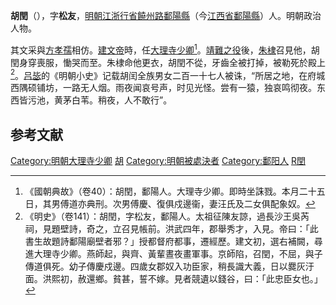 '''胡閏'''（{{bd|?||?||}}），字'''松友'''，[[明朝|明朝]][[江浙行省|江浙行省]][[饒州路|饒州路]][[鄱陽縣|鄱陽縣]]（今[[江西省|江西省]][[鄱陽縣|鄱陽縣]]）人。明朝政治人物。

其文采與[[方孝孺|方孝孺]]相仿。[[建文帝|建文帝]]時，任[[大理寺|大理寺]][[少卿|少卿]]<ref>《國朝典故》（卷40）：胡閏，鄱陽人。大理寺少卿。即時坐誅戮。本月二十五日，其男傅道亦典刑。次男傅慶、復俱戍邊衞，妻汪氏及二女俱配象奴。</ref>。[[靖難之役|靖難之役]]後，[[朱棣|朱棣]]召見他，胡閏身穿喪服，慟哭而至。朱棣命他更衣，胡閏不從，牙齒全被打掉，被勒死於殿上<ref>《明史》（卷141）：胡閏，字松友，鄱陽人。太祖征陳友諒，過長沙王吳芮祠，見題壁詩，奇之，立召見帳前。洪武四年，郡舉秀才，入見。帝曰：「此書生故題詩鄱陽廟壁者邪？」授都督府都事，遷經歷。建文初，選右補闕，尋進大理寺少卿。燕師起，與齊、黃輩晝夜畫軍事。京師陷，召閏，不屈，與子傳道俱死。幼子傳慶戍邊。四歲女郡奴入功臣家，稍長識大義，日以爨灰汙面。洪熙初，赦還鄉。貧甚，誓不嫁。見者競遺以錢谷，曰：「此忠臣女也。」</ref>。[[吕毖|吕毖]]的《明朝小史》记载胡闰全族男女二百一十七人被诛，“所居之地，在府城西隅硕铺坊，一路无人烟。雨夜闻哀号声，时见光怪。尝有一猿，独哀鸣彻夜。东西皆污池，黄茅白苇。稍夜，人不敢行”。

==参考文献==
{{wikisource|明史/卷141}}
<div class="references-small">
<references />
</div>

{{DEFAULTSORT:H}}
[[Category:明朝大理寺少卿|Category:明朝大理寺少卿]]
[[Category:靖難之役人物|胡]]
[[Category:明朝被處決者|Category:明朝被處決者]]
[[Category:鄱阳人|Category:鄱阳人]]
[[Category:胡姓|R閏]]